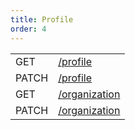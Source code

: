 ```yaml
---
title: Profile
order: 4
---
```



<EndpointsTable title="Endpoints">

| | |
| --- | --------------------- |
| GET | [/profile](../get-profile.api.mdx) |
| PATCH | [/profile](../patch-user-profile.api.mdx) |
| GET | [/organization](../get-organization-info.api.mdx) |
| PATCH | [/organization](../patch-organization-profile.api.mdx) |

</EndpointsTable>